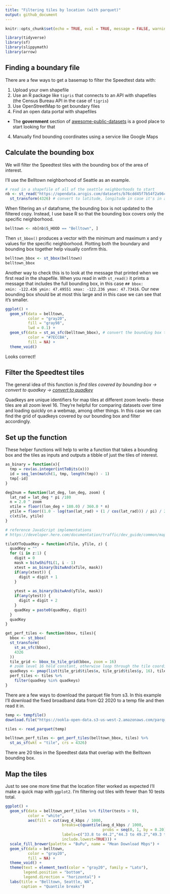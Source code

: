```yaml
---
title: "Filtering tiles by location (with parquet)"
output: github_document
---
```


```r
knitr::opts_chunk$set(echo = TRUE, eval = TRUE, message = FALSE, warning = FALSE)
```


```r
library(tidyverse)
library(sf)
library(slippymath)
library(arrow)
```

## Finding a boundary file

There are a few ways to get a basemap to filter the Speedtest data with:

1. Upload your own shapefile
2. Use an R package like `tigris` that connects to an API with shapefiles (the Census Bureau API in the case of `tigris`)
3. Use OpenStreetMap to get boundary files 
3. Find an open data portal with shapefiles 
  * The **government** section of [awesome-public-datasets](https://github.com/awesomedata/awesome-public-datasets#id76) is a good place to start looking for that
4. Manually find bounding coordinates using a service like Google Maps

## Calculate the bounding box

We will filter the Speedtest tiles with the bounding box of the area of interest. 

I'll use the Belltown neighborhood of Seattle as an example.

```r
# read in a shapefile of all of the seattle neighborhoods to start
nb <- st_read("https://opendata.arcgis.com/datasets/b76cdd45f7b54f2a96c5e97f2dda3408_2.geojson") %>%
  st_transform(4326) # convert to latitude, longitude in case it's in a different projection. Won't hurt if it's already in the right coordinate system.
```

When filtering an `sf` dataframe, the bounding box is not updated to the filtered copy. Instead, I use base R so that the bounding box covers only the specific neighborhood. 

```r
belltown <- nb[nb$S_HOOD == "Belltown", ]
```

Then `st_bbox()` produces a vector with the minimum and maximum x and y values for the specific neighborhood. Plotting both the boundary and bounding box together help visually confirm this.

```r
belltown_bbox <- st_bbox(belltown) 
belltown_bbox
```

Another way to check this is to look at the message that printed when we first read in the shapefile. When you read in with `st_read()` it prints a message that includes the full bounding box, in this case `## bbox:           xmin: -122.436 ymin: 47.49551 xmax: -122.236 ymax: 47.73416`. Our new bounding box should be at most this large and in this case we can see that it's smaller.

```r
ggplot() +
  geom_sf(data = belltown, 
          color = "gray20",
          fill = "gray98",
          lwd = 0.1) +
  geom_sf(data = st_as_sfc(belltown_bbox), # convert the bounding box to sfc in order to plot
          color = "#7ECCBA",
          fill = NA) +
  theme_void()
```

Looks correct!

## Filter the Speedtest tiles

The general idea of this function is *find tiles covered by bounding box -> convert to quadkey -> [convert to quadkey](https://gist.github.com/dselivanov/77526fed90ca97a53a6d423e313708fb)*

Quadkeys are unique identifiers for map tiles at different zoom levels-- these tiles are all zoom level 16. They're helpful for comparing datasets over time and loading quickly on a webmap, among other things. In this case we can find the grid of quadkeys covered by our bounding box and filter accordingly.

## Set up the function 

These helper functions will help to write a function that takes a bounding box and the tiles as inputs and outputs a tibble of just the tiles of interest.

```r
as_binary = function(x){
  tmp = rev(as.integer(intToBits(x)))
  id = seq_len(match(1, tmp, length(tmp)) - 1)
  tmp[-id]
}

deg2num = function(lat_deg, lon_deg, zoom) {
  lat_rad = lat_deg * pi /180
  n = 2.0 ^ zoom
  xtile = floor((lon_deg + 180.0) / 360.0 * n)
  ytile = floor((1.0 - log(tan(lat_rad) + (1 / cos(lat_rad))) / pi) / 2.0 * n)
  c(xtile, ytile)
}

# reference JavaScript implementations
# https://developer.here.com/documentation/traffic/dev_guide/common/map_tile/topics/quadkeys.html

tileXYToQuadKey = function(xTile, yTile, z) {
  quadKey = ""
  for (i in z:1) {
    digit = 0
    mask = bitwShiftL(1, i - 1)
    xtest = as_binary(bitwAnd(xTile, mask))
    if(any(xtest)) {
      digit = digit + 1
    }
    
    ytest = as_binary(bitwAnd(yTile, mask))
    if(any(ytest)) {
      digit = digit + 2
    }
    quadKey = paste0(quadKey, digit)
  }
  quadKey
}

get_perf_tiles <- function(bbox, tiles){
  bbox <- st_bbox(
  st_transform(
    st_as_sfc(bbox), 
    4326
  ))
  tile_grid <- bbox_to_tile_grid(bbox, zoom = 16)
  # zoom level 16 held constant, otherwise loop through the tile coordinates calculated above
  quadkeys <- pmap(list(tile_grid$tiles$x, tile_grid$tiles$y, 16), tileXYToQuadKey)
  perf_tiles <- tiles %>%
    filter(quadkey %in% quadkeys)
}
```

There are a few ways to download the parquet file from s3. In this example I'll download the fixed broadband data from Q2 2020 to a temp file and then read it in.

```r
temp <- tempfile()
download.file("https://ookla-open-data.s3-us-west-2.amazonaws.com/parquet/performance/type%3Dfixed/year%3D2020/quarter%3D2/2020-04-01_performance_fixed_tiles.parquet", temp)

tiles <- read_parquet(temp)

belltown_perf_tiles <- get_perf_tiles(belltown_bbox, tiles) %>%
  st_as_sf(wkt = "tile", crs = 4326)
```

There are 20 tiles in the Speedtest data that overlap with the Belltown bounding box.

## Map the tiles

Just to see one more time that the location filter worked as expected I'll make a quick map with `ggplot2`. I'm filtering out tiles with fewer than 10 tests total. 

```r
ggplot() +
  geom_sf(data = belltown_perf_tiles %>% filter(tests > 9),
          color = "white",
          aes(fill = cut(avg_d_kbps / 1000, 
                         breaks=c(quantile(avg_d_kbps / 1000, 
                                           probs = seq(0, 1, by = 0.20))), 
                         labels=c("33.8 to 44.2","44.3 to 49.2","49.3 to 55.5","55.6 to 89.5","89.6 to 146"),
                         include.lowest=TRUE))) +
  scale_fill_brewer(palette = "BuPu", name = "Mean Download Mbps") +
  geom_sf(data = belltown, 
          color = "gray20",
          fill = NA) +
  theme_void() +
  theme(text = element_text(color = "gray20", family = "Lato"),
        legend.position = "bottom",
        legend.direction = "horizontal") +
  labs(title = "Belltown, Seattle, WA",
       caption = "Quantile breaks")
```


